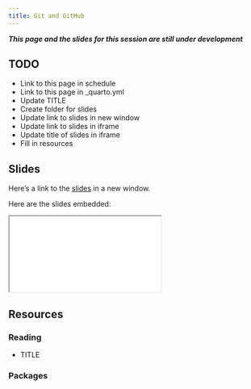 ```yaml
---
title: Git and GitHub
---
```


***This page and the slides for this session are still under development***

## TODO

- Link to this page in schedule
- Link to this page in _quarto.yml
- Update TITLE
- Create folder for slides
- Update link to slides in new window
- Update link to slides in iframe
- Update title of slides in iframe
- Fill in resources

## Slides

Here's a link to the [slides](/slides/02-advanced/UPDATE/index.qmd){target="_blank"} in a new window. 

Here are the slides embedded:

<iframe class="slide-deck ar3x2" src="/slides/02-advanced/UPDATE/index.html" title="UPDATE slides">
</iframe>

## Resources

### Reading

- TITLE

  <LINK>


### Packages
